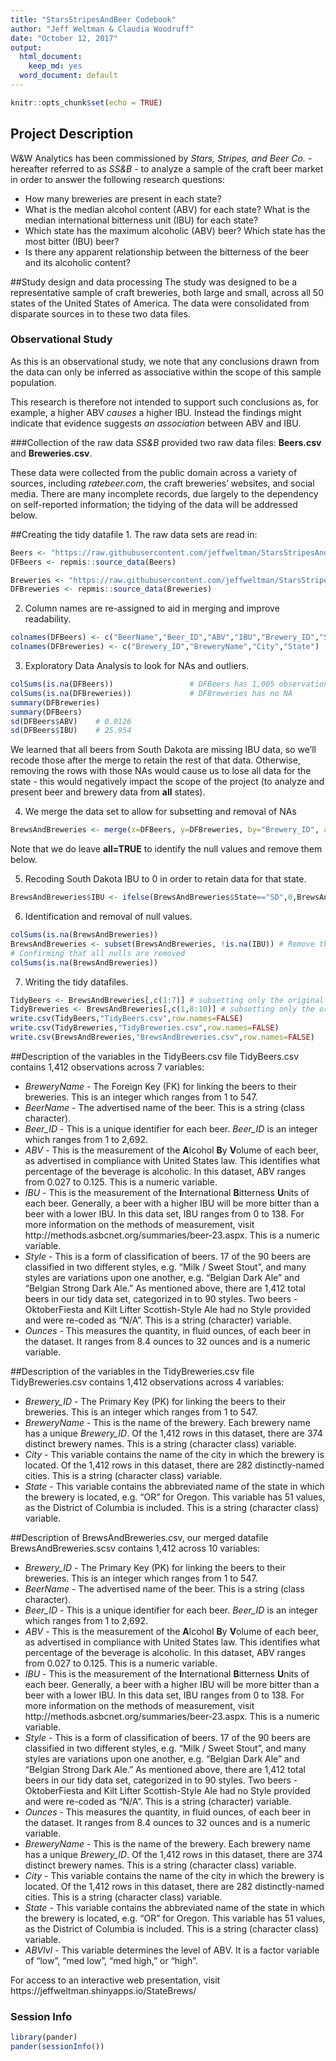 ```yaml
---
title: "StarsStripesAndBeer Codebook"
author: "Jeff Weltman & Claudia Woodruff"
date: "October 12, 2017"
output:
  html_document:
    keep_md: yes
  word_document: default
---
```


```r
knitr::opts_chunk$set(echo = TRUE)
```

## Project Description
W&W Analytics has been commissioned by *Stars, Stripes, and Beer Co.* - hereafter referred to as *SS&B* - to analyze a sample of the craft beer market in order to answer the following research questions:

* How many breweries are present in each state?
* What is the median alcohol content (ABV) for each state? What is the median international bitterness unit (IBU) for each state?
* Which state has the maximum alcoholic (ABV) beer? Which state has the most bitter (IBU) beer?
* Is there any apparent relationship between the bitterness of the beer and its alcoholic content?

##Study design and data processing
The study was designed to be a representative sample of craft breweries, both large and small, across all 50 states of the United States of America. The data were consolidated from disparate sources in to these two data files.

### Observational Study
As this is an observational study, we note that any conclusions drawn from the data can only be inferred as associative within the scope of this sample population. 

This research is therefore not intended to support such conclusions as, for example, a higher ABV *causes* a higher IBU. Instead the findings might indicate that evidence suggests *an association* between ABV and IBU.

###Collection of the raw data
*SS&B* provided two raw data files: **Beers.csv** and **Breweries.csv**. 

These data were collected from the public domain across a variety of sources, including *ratebeer.com*, the craft breweries' websites, and social media. There are many incomplete records, due largely to the dependency on self-reported information; the tidying of the data will be addressed below.

##Creating the tidy datafile
1. The raw data sets are read in:
```r
Beers <- "https://raw.githubusercontent.com/jeffweltman/StarsStripesAndBeer/master/Raw/Beers.csv" 
DFBeers <- repmis::source_data(Beers)

Breweries <- "https://raw.githubusercontent.com/jeffweltman/StarsStripesAndBeer/master/Raw/Breweries.csv"
DFBreweries <- repmis::source_data(Breweries)
```

2. Column names are re-assigned to aid in merging and improve readability.
```r
colnames(DFBeers) <- c("BeerName","Beer_ID","ABV","IBU","Brewery_ID","Style","Ounces")
colnames(DFBreweries) <- c("Brewery_ID","BreweryName","City","State")
```

3. Exploratory Data Analysis to look for NAs and outliers.
```r
colSums(is.na(DFBeers))                 # DFBeers has 1,005 observations with IBU of NA 
colSums(is.na(DFBreweries))             # DFBreweries has no NA
summary(DFBreweries)
summary(DFBeers)
sd(DFBeers$ABV)    # 0.0126
sd(DFBeers$IBU)    # 25.954
```
We learned that all beers from South Dakota are missing IBU data, so we'll recode those after the merge to retain the rest of that data. Otherwise, removing the rows with those NAs would cause us to lose all data for the state - this would negatively impact the scope of the project (to analyze and present beer and brewery data from **all** states).

4. We merge the data set to allow for subsetting and removal of NAs
```r
BrewsAndBreweries <- merge(x=DFBeers, y=DFBreweries, by="Brewery_ID", all=TRUE)
```
Note that we do leave **all=TRUE** to identify the null values and remove them below.

5. Recoding South Dakota IBU to 0 in order to retain data for that state.
```r
BrewsAndBreweries$IBU <- ifelse(BrewsAndBreweries$State=="SD",0,BrewsAndBreweries$IBU) 
```

6. Identification and removal of null values.
```r
colSums(is.na(BrewsAndBreweries))
BrewsAndBreweries <- subset(BrewsAndBreweries, !is.na(IBU)) # Remove them
# Confirming that all nulls are removed
colSums(is.na(BrewsAndBreweries))
```

7. Writing the tidy datafiles.
```r
TidyBeers <- BrewsAndBreweries[,c(1:7)] # subsetting only the original columns
TidyBreweries <- BrewsAndBreweries[,c(1,8:10)] # subsetting only the original columns
write.csv(TidyBeers,"TidyBeers.csv",row.names=FALSE)
write.csv(TidyBreweries,"TidyBreweries.csv",row.names=FALSE)
write.csv(BrewsAndBreweries,"BrewsAndBreweries.csv",row.names=FALSE) 
```

##Description of the variables in the TidyBeers.csv file
TidyBeers.csv contains 1,412 observations across 7 variables:

* *BreweryName* - The Foreign Key (FK) for linking the beers to their breweries. This is an integer which ranges from 1 to 547.
* *BeerName* - The advertised name of the beer. This is a string (class character).
* *Beer_ID* - This is a unique identifier for each beer. *Beer_ID* is an integer which ranges from 1 to 2,692.
* *ABV* - This is the measurement of the **A**lcohol **B**y **V**olume of each beer, as advertised in compliance with United States law. This identifies what percentage of the beverage is alcoholic. In this dataset, ABV ranges from 0.027 to 0.125. This is a numeric variable.
* *IBU* - This is the measurement of the **I**nternational **B**itterness **U**nits of each beer. Generally, a beer with a higher IBU will be more bitter than a beer with a lower IBU. In this data set, IBU ranges from 0 to 138. For more information on the methods of measurement, visit http://methods.asbcnet.org/summaries/beer-23.aspx. This is a numeric variable.
* *Style* - This is a form of classification of beers. 17 of the 90 beers are classified in two different styles, e.g. "Milk / Sweet Stout", and many styles are variations upon one another, e.g. "Belgian Dark Ale" and "Belgian Strong Dark Ale." As mentioned above, there are 1,412 total beers in our tidy data set, categorized in to 90 styles. Two beers - OktoberFiesta and Kilt Lifter Scottish-Style Ale had no Style provided and were re-coded as "N/A". This is a string (character) variable.
* *Ounces* - This measures the quantity, in fluid ounces, of each beer in the dataset. It ranges from 8.4 ounces to 32 ounces and is a numeric variable.

##Description of the variables in the TidyBreweries.csv file
TidyBreweries.csv contains 1,412 observations across 4 variables:

* *Brewery_ID* - The Primary Key (PK) for linking the beers to their breweries. This is an integer which ranges from 1 to 547.
* *BreweryName* - This is the name of the brewery. Each brewery name has a unique *Brewery_ID*. Of the 1,412 rows in this dataset, there are 374 distinct brewery names. This is a string (character class) variable.
* *City* - This variable contains the name of the city in which the brewery is located. Of the 1,412 rows in this dataset, there are 282 distinctly-named cities. This is a string (character class) variable.
* *State* - This variable contains the abbreviated name of the state in which the brewery is located, e.g. "OR" for Oregon. This variable has 51 values, as the District of Columbia is included. This is a string (character class) variable.

##Description of BrewsAndBreweries.csv, our merged datafile
BrewsAndBreweries.scsv contains 1,412 across 10 variables:

* *Brewery_ID* - The Primary Key (PK) for linking the beers to their breweries. This is an integer which ranges from 1 to 547.
* *BeerName* - The advertised name of the beer. This is a string (class character).
* *Beer_ID* - This is a unique identifier for each beer. *Beer_ID* is an integer which ranges from 1 to 2,692.
* *ABV* - This is the measurement of the **A**lcohol **B**y **V**olume of each beer, as advertised in compliance with United States law. This identifies what percentage of the beverage is alcoholic. In this dataset, ABV ranges from 0.027 to 0.125. This is a numeric variable.
* *IBU* - This is the measurement of the **I**nternational **B**itterness **U**nits of each beer. Generally, a beer with a higher IBU will be more bitter than a beer with a lower IBU. In this data set, IBU ranges from 0 to 138. For more information on the methods of measurement, visit http://methods.asbcnet.org/summaries/beer-23.aspx. This is a numeric variable.
* *Style* - This is a form of classification of beers. 17 of the 90 beers are classified in two different styles, e.g. "Milk / Sweet Stout", and many styles are variations upon one another, e.g. "Belgian Dark Ale" and "Belgian Strong Dark Ale." As mentioned above, there are 1,412 total beers in our tidy data set, categorized in to 90 styles. Two beers - OktoberFiesta and Kilt Lifter Scottish-Style Ale had no Style provided and were re-coded as "N/A". This is a string (character) variable.
* *Ounces* - This measures the quantity, in fluid ounces, of each beer in the dataset. It ranges from 8.4 ounces to 32 ounces and is a numeric variable.
* *BreweryName* - This is the name of the brewery. Each brewery name has a unique *Brewery_ID*. Of the 1,412 rows in this dataset, there are 374 distinct brewery names. This is a string (character class) variable.
* *City* - This variable contains the name of the city in which the brewery is located. Of the 1,412 rows in this dataset, there are 282 distinctly-named cities. This is a string (character class) variable.
* *State* - This variable contains the abbreviated name of the state in which the brewery is located, e.g. "OR" for Oregon. This variable has 51 values, as the District of Columbia is included. This is a string (character class) variable.
* *ABVlvl* - This variable determines the level of ABV. It is a factor variable of "low", "med low", "med high," or "high".

For access to an interactive web presentation, visit https://jeffweltman.shinyapps.io/StateBrews/

### Session Info
```r
library(pander)
pander(sessionInfo())
```
